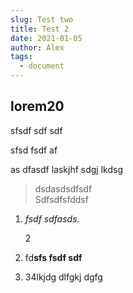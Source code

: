 ```yaml
---
slug: Test two
title: Test 2
date: 2021-01-05
author: Alex
tags:
  - document
---
```

## lorem20

sfsdf sdf sdf

sfsd fsdf af

as dfasdf laskjhf sdgj lkdsg

> dsdasdsdfsdf\
> Sdfsdfsfddsf

1. *fsdf sdfasds.*

   2
2. fd**sfs fsdf sdf**
3. 34lkjdg dlfgkj dgfg